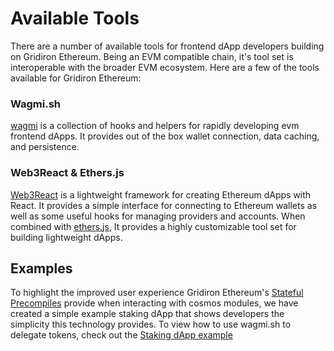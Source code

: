 # Available Tools

There are a number of available tools for frontend dApp developers building on Gridiron Ethereum. Being an
EVM compatible chain, it's tool set is interoperable with the broader EVM ecosystem.
Here are a few of the tools available for Gridiron Ethereum:

### Wagmi.sh
[wagmi](https://wagmi.sh/) is a collection of hooks and helpers for 
rapidly developing evm frontend dApps. It provides out of the box wallet connection,
data caching, and persistence.

### Web3React & Ethers.js
[Web3React](https://github.com/Uniswap/web3-react) is a lightweight framework for creating Ethereum dApps with React. It provides a simple interface
for connecting to Ethereum wallets as well as some useful hooks for managing providers and accounts.
When combined with [ethers.js](https://docs.ethers.org/v5/), It provides a highly customizable tool set for building lightweight dApps.

## Examples

To highlight the improved user experience Gridiron Ethereum's [Stateful Precompiles](../precompile-overview)
provide when interacting with cosmos modules, we have created a simple example
staking dApp that shows developers the simplicity this technology provides.
To view how to use wagmi.sh to delegate tokens, check out the [Staking dApp example](./staking-example)

